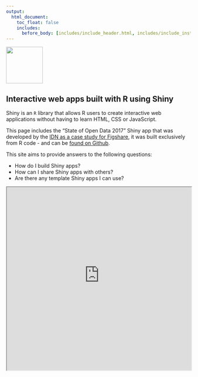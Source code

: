 ```yaml
---
output:
  html_document:
    toc_float: false
    includes:
      before_body: [includes/include_header.html, includes/include_institutional-support.html]
---
```



<div class="row align-items-center">

<div class="col-md-6 align-self-center">

<div class="row align-items-center">
<div class="col-xs-3 align-self-center">
  <img style="width:100px" src="images/shiny-logo.png">
</div>
  <div class="col-xs-9 align-self-center">
<h2>Interactive web apps built with R using Shiny</h2>
</div>
</div>


Shiny is an `R` library that allows R users to create interactive web applications without having to learn HTML, CSS or JavaScript. 

This page includes the "State of Open Data 2017" Shiny app that was developed by the [IDN as a case study for Figshare](https://idn.it.ox.ac.uk/article/state-of-open-data-survey-2017), it was built exclusively from R code - and can be [found on Github](https://github.com/martinjhnhadley/open-data-survey-shiny-app-2017).

This site aims to provide answers to the following questions:

- How do I build Shiny apps?
- How can I share Shiny apps with others?
- Are there any template Shiny apps I can use?

</div>

<div class="col-md-6 align-self-center">

<iframe src="http://livedataoxford.shinyapps.io/open_data_survey_2017/" width="100%" height="500px"></iframe>

</div>

</div>
